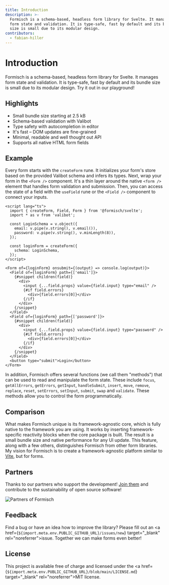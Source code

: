 ```yaml
---
title: Introduction
description: >-
  Formisch is a schema-based, headless form library for Svelte. It manages
  form state and validation. It is type-safe, fast by default and its bundle
  size is small due to its modular design.
contributors:
  - fabian-hiller
---
```



# Introduction

Formisch is a schema-based, headless form library for Svelte. It manages form state and validation. It is type-safe, fast by default and its bundle size is small due to its modular design. Try it out in our <Link href="/playground/">playground</Link>!

## Highlights

- Small bundle size starting at 2.5 kB
- Schema-based validation with Valibot
- Type safety with autocompletion in editor
- It's fast – DOM updates are fine-grained
- Minimal, readable and well thought out API
- Supports all native HTML form fields

## Example

Every form starts with the <Link href="/svelte/api/createForm/">`createForm`</Link> rune. It initializes your form's store based on the provided Valibot schema and infers its types. Next, wrap your form in the <Link href="/svelte/api/Form/">`<Form />`</Link> component. It's a thin layer around the native `<form />` element that handles form validation and submission. Then, you can access the state of a field with the <Link href="/svelte/api/useField/">`useField`</Link> rune or the <Link href="/svelte/api/Field/">`<Field />`</Link> component to connect your inputs.

```svelte
<script lang="ts">
  import { createForm, Field, Form } from '@formisch/svelte';
  import * as v from 'valibot';

  const LoginSchema = v.object({
    email: v.pipe(v.string(), v.email()),
    password: v.pipe(v.string(), v.minLength(8)),
  });

  const loginForm = createForm({
    schema: LoginSchema,
  });
</script>

<Form of={loginForm} onsubmit={(output) => console.log(output)}>
  <Field of={loginForm} path={['email']}>
    {#snippet children(field)}
      <div>
        <input {...field.props} value={field.input} type="email" />
        {#if field.errors}
          <div>{field.errors[0]}</div>
        {/if}
      </div>
    {/snippet}
  </Field>
  <Field of={loginForm} path={['password']}>
    {#snippet children(field)}
      <div>
        <input {...field.props} value={field.input} type="password" />
        {#if field.errors}
          <div>{field.errors[0]}</div>
        {/if}
      </div>
    {/snippet}
  </Field>
  <button type="submit">Login</button>
</Form>
```

In addition, Formisch offers several functions (we call them "methods") that can be used to read and manipulate the form state. These include <Link href="/methods/api/focus/">`focus`</Link>, <Link href="/methods/api/getAllErrors/">`getAllErrors`</Link>, <Link href="/methods/api/getErrors/">`getErrors`</Link>, <Link href="/methods/api/getInput/">`getInput`</Link>, <Link href="/methods/api/handleSubmit/">`handleSubmit`</Link>, <Link href="/methods/api/insert/">`insert`</Link>, <Link href="/methods/api/move/">`move`</Link>, <Link href="/methods/api/remove/">`remove`</Link>, <Link href="/methods/api/replace/">`replace`</Link>, <Link href="/methods/api/reset/">`reset`</Link>, <Link href="/methods/api/setErrors/">`setErrors`</Link>, <Link href="/methods/api/setInput/">`setInput`</Link>, <Link href="/methods/api/submit/">`submit`</Link>, <Link href="/methods/api/swap/">`swap`</Link> and <Link href="/methods/api/validate/">`validate`</Link>. These methods allow you to control the form programmatically.

## Comparison

What makes Formisch unique is its framework-agnostic core, which is fully native to the framework you are using. It works by inserting framework-specific reactivity blocks when the core package is built. The result is a small bundle size and native performance for any UI update. This feature, along with a few others, distinguishes Formisch from other form libraries. My vision for Formisch is to create a framework-agnostic platform similar to <a href="https://vite.dev/" target="_blank" rel="noreferrer">Vite</a>, but for forms.

## Partners

Thanks to our partners who support the development! <a href={import.meta.env.PUBLIC_GITHUB_SPONSORS_URL} target="_blank" rel="noreferrer">Join them</a> and contribute to the sustainability of open source software!

<p>
  <img
    src={`${import.meta.env.PUBLIC_GITHUB_URL}/blob/main/partners.webp?raw=true`}
    alt="Partners of Formisch"
  />
</p>

## Feedback

Find a bug or have an idea how to improve the library? Please fill out an <a href={`${import.meta.env.PUBLIC_GITHUB_URL}/issues/new`} target="\_blank" rel="noreferrer">issue</a>. Together we can make forms even better!

## License

This project is available free of charge and licensed under the <a href={`${import.meta.env.PUBLIC_GITHUB_URL}/blob/main/LICENSE.md`} target="\_blank" rel="noreferrer">MIT license</a>.
